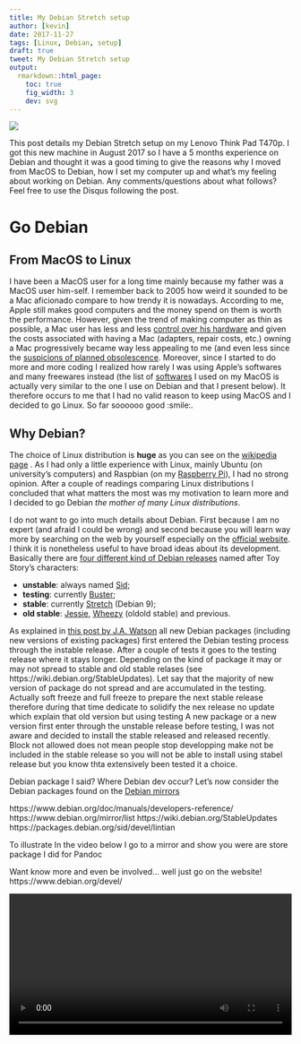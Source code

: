 ```yaml
---
title: My Debian Stretch setup
author: [kevin]
date: 2017-11-27
tags: [Linux, Debian, setup]
draft: true
tweet: My Debian Stretch setup
output:
  rmarkdown::html_page:
    toc: true
    fig_width: 3
    dev: svg
---
```




![](https://img.shields.io/badge/inSileco-InDevelopment-3fb3b2.svg)



This post details my Debian Stretch setup on my Lenovo Think Pad T470p.
I got this new machine in August 2017 so I have a 5 months experience on
Debian and  thought it was a good timing to give the reasons why I moved from
MacOS to Debian, how I set my computer up and what's my feeling about working
on Debian. Any comments/questions about what follows? Feel free to use the
Disqus following the post.



# Go Debian

## From MacOS to Linux

I have been a MacOS user for a long time mainly because my father was
a MacOS user him-self. I remember back to 2005 how weird it sounded to be a
Mac aficionado compare to how trendy it is nowadays. According to me, Apple
still makes good computers and the money spend on them is worth the performance.
However, given the trend of making computer as thin as possible, a Mac user has
less and less
[control over his hardware](https://www.theinquirer.net/inquirer/news/2404318/ifixit-apples-12in-macbook-is-near-impossible-to-repair)
and given the costs associated with having a Mac (adapters, repair costs, etc.)
owning a Mac progressively became way less appealing to me (and even less since
the [suspicions of planned obsolescence](https://www.theguardian.com/technology/2018/jan/08/france-investigates-apple-over-claims-of-planned-obsolescence). Moreover, since I
started to do more and more coding I realized how rarely I was using Apple's
softwares and many freewares instead (the list of [softwares](https://gist.github.com/KevCaz/e89f5584d4c5c9c92c4e) I
used on my MacOS is actually very similar to the one I use on Debian and that
I present below). It therefore occurs to me that I had no valid reason
to keep using MacOS and I decided to go Linux. So far soooooo good :smile:.


## Why Debian?

The choice of Linux distribution is **huge** as you can see on the
[wikipedia page](https://en.wikipedia.org/wiki/List_of_Linux_distributions) .
As I had only a little experience with Linux, mainly Ubuntu (on university's
computers) and Raspbian (on my [Raspberry Pi](https://www.raspberrypi.org/)),
I had no strong opinion. After a couple of readings comparing Linux distributions
I concluded that what matters the most was my motivation to learn more and
I decided to go Debian *the mother of many Linux distributions*.

I do not want to go into much details about Debian. First because I am no
expert (and afraid I could be wrong) and second because you will learn way more
by searching on the web by yourself especially on the [official website](https://www.debian.org/).
I think it is nonetheless useful to have broad ideas about its development.
Basically there are [four different kind of Debian releases](https://www.debian.org/releases/)
named after Toy Story's characters:

- **unstable**: always named [Sid](http://pixar.wikia.com/wiki/Sid_Phillips);
- **testing**: currently [Buster](http://pixar.wikia.com/wiki/Buster);  
- **stable**: currently [Stretch](http://pixar.wikia.com/wiki/Buster) (Debian 9);   
- **old stable**: [Jessie](http://pixar.wikia.com/wiki/Jessie), [Wheezy](http://pixar.wikia.com/wiki/Wheezy) (oldold stable) and previous.


As explained in [this post by J.A. Watson](http://www.zdnet.com/article/debian-stable-or-debian-testing-which-linux-is-right-for-you/)
all new Debian packages (including new versions of existing packages) first
entered the Debian testing process through the instable release.
After a couple of tests it goes to the testing release where it stays longer.
Depending on the kind of package it may or may not spread to stable and old stable
relases (see https://wiki.debian.org/StableUpdates). Let say that the majority
of new version of package do not spread and are accumulated in the testing.
Actually soft freeze and full freeze to prepare the next stable release
therefore during that time dedicate to solidify the nex release no update
which explain that old version but using testing
A new package or a new version first enter through the unstable release
before testing, I was not aware and decided to install the stable released
and released recently. Block not allowed does not mean people stop developping
make not be included in the stable release so you will not be able to install
using stabel release but you know thta extensively been tested it a choice.

Debian package I said?
Where Debian dev occur?
Let's now consider the Debian packages found on the [Debian mirrors]()

https://www.debian.org/doc/manuals/developers-reference/
https://www.debian.org/mirror/list
https://wiki.debian.org/StableUpdates
https://packages.debian.org/sid/devel/lintian

To illustrate
In the video below I go to a mirror and show you were are store package I did for
Pandoc

Want know more and even be involved... well just go on the website!
https://www.debian.org/devel/

<video width="100%" controls>
 <source src="/assets/myDebianStretch/mirror.webm" type="video/webm">
 Your browser does not support the video tag.
</video>


## My hardware

Unfortunately, I do not have strong knowledge about hardware and the choice that
follows is basically the result of discussions with other non-expert people and
a couple of searches on the web. Several brand of computer have high reputation
and constantly make good computers. One of them is Lenovo and after looking a
on the Internet claiming that Lenovo have a good Linux compatibility and decided
to go for a Lenovo computer. Once I made my mind regarding the brand, I have
spend some time to think about my general expectations: a laptop, medium-size
screen (13"-15"), a good i7 processor, no less than 8Go of RAM, and at least
500Go SSD storage for less than 3000$CAN, warranty included. I finally made
my mind and bought a customized [Lenovo ThinkPad T470p](https://www.notebookcheck.net/Lenovo-ThinkPad-T470p-Core-i7-GeForce-940MX-Laptop-Review.226802.0.html) and below are a couple of details about this
computer I gather using `inxi` (one of the freeware I have installed; if you are
interested in free command line tools that returns information about your
hardware I recommend [this post on binarytides](http://www.binarytides.com/linux-commands-hardware-info/)));
the command `inxi -SMGCADP` entered in my terminal returns:



```
System:    Host: debian Kernel: 4.9.0-4-amd64 x86_64 (64 bit) Desktop: Gnome 3.22.3
           Distro: Debian GNU/Linux 9 (stretch)
Machine:   Device: laptop System: LENOVO product: 20J7S0SU00 v: ThinkPad T470p
           Mobo: LENOVO model: 20J7S0SU00 v: SDK0J40709 WIN
           UEFI: LENOVO v: R0FET31W (1.11 ) date: 03/10/2017
Battery    BAT0: charge: 40.2 Wh 61.0% condition: 65.9/71.1 Wh (93%)
CPU:       Quad core Intel Core i7-7820HQ (-HT-MCP-) cache: 8192 KB
           clock speeds: max: 3900 MHz 1: 899 MHz 2: 899 MHz 3: 900 MHz 4: 900 MHz
           5: 899 MHz 6: 900 MHz 7: 899 MHz 8: 899 MHz
Graphics:  Card-1: Intel Device 591b
           Card-2: NVIDIA GM108M [GeForce 940MX]
           Display Server: X.Org 1.19.2 driver: N/A Resolution: 1920x1080@59.96hz
           GLX Renderer: Mesa DRI Intel Kabylake GT2 GLX Version: 3.0 Mesa 13.0.6
Audio:     Card Intel Device a171 driver: snd_hda_intel Sound: ALSA v: k4.9.0-4-amd64
Drives:    HDD Total Size: NA (-)
           ID-1: /dev/nvme0n1 model: N/A size: 1024.2GB
Partition: ID-1: / size: 922G used: 61G (7%) fs: ext4 dev: /dev/nvme0n1p2
           ID-2: swap-1 size: 17.03GB used: 0.00GB (0%) fs: swap dev: /dev/nvme0n1p3
```



## Hello and good bye Windows 10

The Lenovo ThinkPad T470p was furnished with Windows 10 (note that was reelaes on June 2017) at model
I did not have the choice of the OS, sadly :smile:). Well, I am no Windows
user and do not intend to become one, so I got rid of Windows (I obviously took
a selfie of me using windows first) and installed Debian Stretch, let me now
explain how!


### Get a bootable USB stick

I decided to go with the stable release of Debian so 2017 was Stretch ()on Debian version you need is doubtlessly available on the [official website]( https://www.debian.org/releases/stretch/debian-installer/). I downloaded the
the debian-installer for **amd64** architecture that can be used on bootable
USB stick. I was quite familiar with installing Ubuntu or MacOS with USB stick
but I was unable to remember the command lines required, so I googled
something like "bootable USB stick Debian Stretch" and got an answer
similar to [this conversation on stackexchange](https://unix.stackexchange.com/questions/293969/how-to-make-bootable-debian-usb-on-mac)
(remember that I was on MacOS before).


### A small modification in the BIOS

 > BIOS ([...] an acronym for Basic Input/Output System and also known as the System BIOS, ROM BIOS or PC BIOS) is non-volatile firmware used to perform hardware initialization during the booting process (power-on startup), and to provide runtime services for operating systems and programs. (https://en.wikipedia.org/wiki/BIOS)

Before you can go to your OS you have step and it cannot prevent you from
installing a new OS by default. So I had to change this to be able to install
Debian. On Lenovo ThinkPad when booting your computer the first image you get
is the Lenovo logo and the following message:

> To interrupt normal startup press Enter

I did so and then `F1` to access the BIOS. I opened the *Security* table and
disable the *Secure Boot* option to be able to boot on the USB stick. As I needed
a non-free firmware to use the Wi-Fi I plugged my device on an Ethernet Cable
and seamlessly followed the different steps to successfully install Debian
Stretch. Unfortunately, I did not record all I did but basically is is similar at
what you can found on [that post by ... ](to be added).  was installed with
Gnome and a collection of useful software inluding [LibreOffice](), [Inkscape],
Octave]() and a couple of funny old-school like games (*i.e.* Nibbles, Mines).
Once Debian installed I completed my setup by installing my selection of softwares.




# Setting my Debian Stretch up

<!-- I use a fair number of software (note that some of them I seldom use). But
I know that using the package manager is useful and I only need to script them -->

## Gnome, gnome-tweak-tools and shortcuts

I made three short videos to show you:

1- how to get the gnome version you are using with the GUI;   
2- how to tweak your gnome even more, as you will see I use the [papirus icons]()
and [Vimix dark them]() you can find many good-looking them on []();
3- where to find and add keyboard bindings (for instance to record the screencasts
below `ctrl+alt+shift+R`).    

### Gnome version

<video width="100%" controls>
 <source src="/assets/myDebianStretch/gnomeVersion.webm" type="video/webm">
 Your browser does not support the video tag.
</video>

<br>

### Gnome-Tweak-Tool

<video width="100%" controls>
 <source src="/assets/myDebianStretch/gnomeTweak.webm" type="video/webm">
 Your browser does not support the video tag.
</video>

<br>

### Keyboard bindings

<video width="100%" controls>
 <source src="/assets/myDebianStretch/shortcuts.webm" type="video/webm">
 Your browser does not support the video tag.
</video>

<br>

## My list of softwares

Below I provide the gist where I keep track of what I install on my
computer (it is basically a bash script I can use to re-install my computer).
To be able to fully reproduce this you need to change a few lines in the
[sources list](https://wiki.debian.org/SourcesList) as follows:

```
deb http://debian.mirror.rafal.ca/debian/ stretch main contrib non-free
deb-src http://debian.mirror.rafal.ca/debian/ stretch main
deb http://security.debian.org/debian-security stretch/updates main
deb-src http://security.debian.org/debian-security stretch/updates main

# stretch-updates, previously known as 'volatile' https://wiki.debian.org/StableUpdates
deb http://debian.mirror.rafal.ca/debian/ stretch-updates main
deb-src http://debian.mirror.rafal.ca/debian/ stretch-updates main

# R version 3.4.x repositories
deb http://cran.utstat.utoronto.ca/bin/linux/debian stretch-cran34/

# Qgis repositories
deb http://qgis.org/debian stretch main
deb-src http://qgis.org/debian stretch main

# Papirus icons repositories
deb http://ppa.launchpad.net/papirus/papirus/ubuntu xenial main
deb-src http://ppa.launchpad.net/papirus/papirus/ubuntu xenial main
```

To get the wifi working, I needed non-free repo so I first edited the /etc/apt/sources.list as su:
I add 'contrib non-free' after 'main'
https://cran.r-project.org/bin/linux/debian/
To get 3.4.1, I follow the instruction here https://cloud.r-project.org/bin/linux/debian/#supported-branches and add:
deb http://cran.utstat.utoronto.ca/bin/linux/debian stretch-cran34/
in /etc/apt/sources.list then I add the key using apt-key
To get 3.4.1, I follow the instruction here https://cloud.r-project.org/bin/linux/debian/#supported-branches and add:
deb http://cran.utstat.utoronto.ca/bin/linux/debian stretch-cran34/
in /etc/apt/sources.list then I add the key using apt-key
----- Zotero config
http://vk5tu.livejournal.com/54476.html and https://www.zotero.org/support/pdf_fulltext_indexing



If you are a [Homebrew](https://brew.sh/) user, having different repositories
in your source list is like using different taps. For further information about
non-free software you should have a look at the official
website about [unofficial repositories](https://wiki.debian.org/fr/UnofficialRepositories),
[Skype](https://wiki.debian.org/skype) and [Dropbox](https://wiki.debian.org/dropbox).
Furthermore, if you wonder what is the difference between `deb` and `deb-src` go on
[stackexchange](https://unix.stackexchange.com/questions/20504/the-difference-between-deb-versus-deb-src-in-sources-list). Once you are aware about this, have a look at my gist (version
125 when I first shared this post).

<br>

<script src="https://gist.github.com/KevCaz/29536740b9150383a9d543ec1be96103.js"></script>

<br>



Below is a table with link if you want know more about the software I use:

```r
source('../../static/assets/myDebianStretch/freeware.R')
```

As you can see for some of them I want a version newer than the one Debian
stable. I use the same strategy:

1. `wget` and save the `.deb` file in the temporary folder `/tmp/`
2. install them with `dpkg` `sudo dpkg -i xxxx.deb`

Pandoc and hugo

<!-- test whether the download work -->






# Issues

Do I have any issue? Yes. I've still have (1) a couple of error messages on startup
and (2) an issue with the back light of my screen! **But** regarding (1) everything
works fine so I do not complain and for (2) I've found a work around :)

## Various messages on startup

As you can see below I have a couple of error messages on log (command line
is `sudo dmesg -l err`):

<img src="/assets/myDebianStretch/errors.png" width="100%"></img>

Well from what I understood nothing too bad. For instance `kvm: disabled by bios`
is more a warning message than an error message. My wi-fiu works great despite
the `firmware: failed to load iwlwifi-8265-26.ucode` message. The ACIP errors
are [triggered because of firmware errors](https://unix.stackexchange.com/questions/92366/acpi-errors-exeptions-why-they-spam-how-to-know-and-fix-it). Well so far everything work well and fix such errors sounds far beyond my
expertise :smile:.

## Back light

After the fresh install, I was able to change the brightness of my screen using
`F5` and `F6` but I am no longer able to do so. I guess at some point my
computer hibernated and this cause the issue. Many posts on line addressing this issue
and I have tried in vain to follow the procedures described to fix this (note that it is likely that I misinterpreted the
procedure). However I have read very thorough [post](https://techoverflow.net/2014/07/27/how-i-solved-my-toshiba-linux-backlight-issues/)
and [bug reports](https://bugs.debian.org/cgi-bin/bugreport.cgi?bug=651741)
reporting the same issue and I have learned a lot. That's something I really
enjoy with Debian: it forces me to understand how things works and even
if my problem is not solved and I cannot yet use `F5` and `F6` I have found
a workaround. I have appended a bash alias in my .zprofile:

    alias mybl='sudo tee /sys/class/backlight/intel_backlight/brightness <<<'

so now if `mybl 500` (mine is between 0 and 1060, that I've leant too :smile:)
my backlight will ne chnaged accordingly!

<br><br>

**See you next post**

<br>
